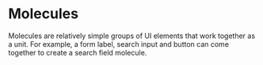 
<Meta title="Molecules/About" />

# Molecules

Molecules are relatively simple groups of UI elements that work together as a unit. For example, a form label, search input and button can come together to create a search field molecule.